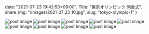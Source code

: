 date: "2021-07-23 19:42:53+09:00",
Title: "東京オリンピック 開会式",
share_img: "/images/2021_07_23_10.jpg",
slug: "tokyo-olympic-1"
}

<img src="/images/2021_07_23_7.jpg" alt="post image" />
<img src="/images/2021_07_23_8.jpg" alt="post image" />
<img src="/images/2021_07_23_9.jpg" alt="post image" />
<img src="/images/2021_07_23_10.jpg" alt="post image" />
<img src="/images/2021_07_23_11.jpg" alt="post image" />
<img src="/images/2021_07_23_12.jpg" alt="post image" />
<img src="/images/2021_07_23_13.jpg" alt="post image" />
<img src="/images/2021_07_23_14.jpg" alt="post image" />
<img src="/images/2021_07_23_15.jpg" alt="post image" />